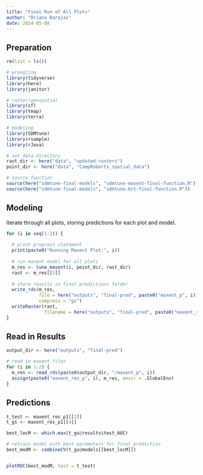 ```yaml
---
title: "Final Run of All Plots"
author: "Briana Barajas"
date: 2024-05-08
---
```


## Preparation

```r
rm(list = ls())

# wrangling
library(tidyverse)
library(here)
library(janitor)

# raster/geospatial
library(sf)
library(tmap)
library(terra)

# modeling
library(SDMtune)
library(rsample)
library(rJava)

# set data directory
rast_dir <- here("data", "updated-rasters")
point_dir <- here("data", "CampRoberts_spatial_data")

# source function
source(here("sdmtune-final-models", "sdmtune-maxent-final-function.R"))
source(here("sdmtune-final-models", "sdmtune-brt-final-function.R"))

```


## Modeling
Iterate through all plots, storing predictions for each plot and model.

```r
for (i in seq(1:2)) {
  
  # print progress statement
  print(paste0("Running Maxent Plot:", i))
  
  # run maxent model for all plots
  m_res <- tune_maxent(i, point_dir, rast_dir)
  rast <- m_res[[3]]
  
  # store results in final predictions folder
  write_rds(m_res, 
            file = here("outputs", "final-pred", paste0("maxent_p", i)), 
            compress = "gz")
  writeRaster(rast, 
              filename = here("outputs", "final-pred", paste0("maxent_rast_p", i)))
}

```

## Read in Results
```r
output_dir <- here("outputs", "final-pred")

# read in maxent files
for (i in 1:2) {
  m_res <- read_rds(paste0(output_dir, "/maxent_p", i))
  assign(paste0("maxent_res_p", i), m_res, envir = .GlobalEnv)
}
```

## Predictions

```r
t_test <- maxent_res_p1[[2]]
t_gs <- maxent_res_p1[[4]]

best_locM <- which.max(t_gs@results$test_AUC)

# retrain model with best parameters for final prediction
best_modM <- combineCV(t_gs@models[[best_locM]])


plotROC(best_modM, test = t_test)

```



